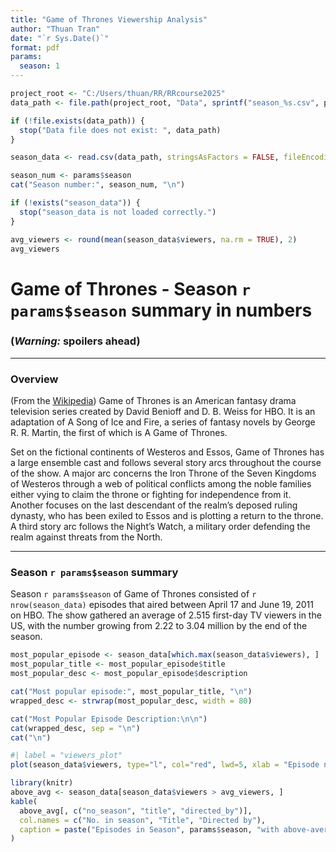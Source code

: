 ```yaml
---
title: "Game of Thrones Viewership Analysis"
author: "Thuan Tran"
date: "`r Sys.Date()`"
format: pdf
params:
  season: 1
---
```


```r
project_root <- "C:/Users/thuan/RR/RRcourse2025"
data_path <- file.path(project_root, "Data", sprintf("season_%s.csv", params$season))

if (!file.exists(data_path)) {
  stop("Data file does not exist: ", data_path)
}

season_data <- read.csv(data_path, stringsAsFactors = FALSE, fileEncoding = "UTF-8")

season_num <- params$season
cat("Season number:", season_num, "\n")

if (!exists("season_data")) {
  stop("season_data is not loaded correctly.")
}

avg_viewers <- round(mean(season_data$viewers, na.rm = TRUE), 2)
avg_viewers
```

# Game of Thrones - Season `r params$season` summary in numbers

### __(*Warning:* spoilers ahead)__

------------------------------------------------------------------------

### Overview

(From the [Wikipedia](https://en.wikipedia.org/wiki/Game_of_Thrones#Premise)) Game of Thrones is an American fantasy drama television series created by David Benioff and D. B. Weiss for HBO. It is an adaptation of A Song of Ice and Fire, a series of fantasy novels by George R. R. Martin, the first of which is A Game of Thrones.

Set on the fictional continents of Westeros and Essos, Game of Thrones has a large ensemble cast and follows several story arcs throughout the course of the show. A major arc concerns the Iron Throne of the Seven Kingdoms of Westeros through a web of political conflicts among the noble families either vying to claim the throne or fighting for independence from it. Another focuses on the last descendant of the realm's deposed ruling dynasty, who has been exiled to Essos and is plotting a return to the throne. A third story arc follows the Night's Watch, a military order defending the realm against threats from the North.

------------------------------------------------------------------------

### Season `r params$season` summary

Season `r params$season` of Game of Thrones consisted of `r nrow(season_data)` episodes that aired between April 17 and June 19, 2011 on HBO. The show gathered an average of 2.515 first-day TV viewers in the US, with the number growing from 2.22 to 3.04 million by the end of the season.


```r
most_popular_episode <- season_data[which.max(season_data$viewers), ]
most_popular_title <- most_popular_episode$title
most_popular_desc <- most_popular_episode$description

cat("Most popular episode:", most_popular_title, "\n")
wrapped_desc <- strwrap(most_popular_desc, width = 80)

cat("Most Popular Episode Description:\n\n")
cat(wrapped_desc, sep = "\n")
cat("\n")
```

```r
#| label = "viewers_plot"
plot(season_data$viewers, type="l", col="red", lwd=5, xlab = "Episode number", ylab = "1st day TV viewers in the US (millions)")
```


```r
library(knitr)
above_avg <- season_data[season_data$viewers > avg_viewers, ]
kable(
  above_avg[, c("no_season", "title", "directed_by")],
  col.names = c("No. in season", "Title", "Directed by"),
  caption = paste("Episodes in Season", params$season, "with above-average viewership")
)
```
